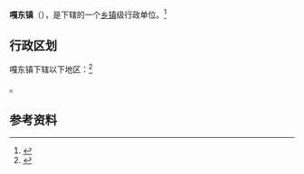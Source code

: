 {{中国乡级行政区|54/23/29/101/000}}

'''嘎东镇'''（{{bo|z=སྒ་གདོང་}}），是{{PRC admin/fullname|54/23/29/101/000|3}}下辖的一个[[乡镇|乡镇]]级行政单位。<ref>{{PRC admin/ref sgc|{{PRC admin/parent|54/23/29/101/000}}}}</ref>

== 行政区划 ==

嘎东镇下辖以下地区：<ref>{{PRC admin/ref sgc|54/23/29/101/000}}</ref>

{{PRC admin/children|54/23/29/101/000}}。

== 参考资料 ==

{{reflist}}

{{行政区划小作品}}
{{PRC admin/navcat|54/23/29/101/000}}